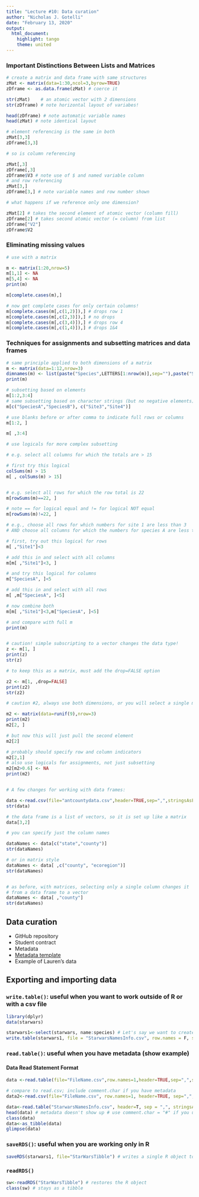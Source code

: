 ```yaml
---
title: "Lecture #10: Data curation"
author: "Nicholas J. Gotelli"
date: "February 13, 2020"
output: 
  html_document: 
    highlight: tango
    theme: united
---
```



### Important Distinctions Between Lists and Matrices

```r

# create a matrix and data frame with same structures
zMat <- matrix(data=1:30,ncol=3,byrow=TRUE)
zDframe <- as.data.frame(zMat) # coerce it

str(zMat)    # an atomic vector with 2 dimensions
str(zDframe) # note horizontal layout of variabes!

head(zDframe) # note automatic variable names
head(zMat) # note identical layout

# element referencing is the same in both
zMat[3,3]
zDframe[3,3]

# so is column referencing

zMat[,3]
zDframe[,3]
zDframe$V3 # note use of $ and named variable column
# and row referencing
zMat[3,]
zDframe[3,] # note variable names and row number shown

# what happens if we reference only one dimension?

zMat[2] # takes the second element of atomic vector (column fill)
zDframe[2] # takes second atomic vector (= column) from list
zDframe["V2"]
zDframe$V2
```

### Eliminating missing values
```r
# use with a matrix

m <- matrix(1:20,nrow=5)
m[1,1] <- NA
m[5,4] <- NA
print(m)

m[complete.cases(m),] 

# now get complete cases for only certain columns!
m[complete.cases(m[,c(1,2)]),] # drops row 1
m[complete.cases(m[,c(2,3)]),] # no drops
m[complete.cases(m[,c(3,4)]),] # drops row 4
m[complete.cases(m[,c(1,4)]),] # drops 1&4

```



### Techniques for assignments and subsetting matrices and data frames
```r
# same principle applied to both dimensions of a matrix
m <- matrix(data=1:12,nrow=3)
dimnames(m) <- list(paste("Species",LETTERS[1:nrow(m)],sep=""),paste("Site",1:ncol(m),sep=""))
print(m)

# subsetting based on elements
m[1:2,3:4]
# same subsetting based on character strings (but no negative elements)
m[c("SpeciesA","SpeciesB"), c("Site3","Site4")]

# use blanks before or after comma to indicate full rows or columns
m[1:2, ]    

m[ ,3:4]

# use logicals for more complex subsetting

# e.g. select all columns for which the totals are > 15

# first try this logical
colSums(m) > 15
m[ , colSums(m) > 15]


# e.g. select all rows for which the row total is 22
m[rowSums(m)==22, ]

# note == for logical equal and != for logical NOT equal
m[rowSums(m)!=22, ]

# e.g., choose all rows for which numbers for site 1 are less than 3
# AND choose all columns for which the numbers for species A are less than 5

# first, try out this logical for rows
m[ ,"Site1"]<3

# add this in and select with all columns
m[m[ ,"Site1"]<3, ]

# and try this logical for columns
m["SpeciesA", ]<5

# add this in and select with all rows
m[ ,m["SpeciesA", ]<5]

# now combine both
m[m[ ,"Site1"]<3,m["SpeciesA", ]<5]

# and compare with full m
print(m)


# caution! simple subscripting to a vector changes the data type!
z <- m[1, ]
print(z)
str(z)

# to keep this as a matrix, must add the drop=FALSE option

z2 <- m[1, ,drop=FALSE]
print(z2)
str(z2)

# caution #2, always use both dimensions, or you will select a single matrix element

m2 <- matrix(data=runif(9),nrow=3)
print(m2)
m2[2, ]

# but now this will just pull the second element
m2[2]

# probably should specify row and column indicators
m2[2,1]
# also use logicals for assignments, not just subsetting
m2[m2>0.6] <- NA
print(m2)


# A few changes for working with data frames:

data <-read.csv(file="antcountydata.csv",header=TRUE,sep=",",stringsAsFactors=FALSE)
str(data)

# the data frame is a list of vectors, so it is set up like a matrix
data[3,2]

# you can specify just the column names

dataNames <- data[c("state","county")]
str(dataNames)

# or in matrix style
dataNames <- data[ ,c("county", "ecoregion")]
str(dataNames)


# as before, with matrices, selecting only a single column changes it
# from a data frame to a vector
dataNames <- data[ ,"county"]
str(dataNames)

```

## Data curation
* GitHub repository   
* Student contract   
* Metadata   
* [Metadata template](https://gotellilab.github.io/Bio381/Scripts/Feb02/ExcelDataTemplate.xlsx)   
* Example of Lauren's data 

## Exporting and importing data
### `write.table()`: useful when you want to work outside of R or with a csv file
```r
library(dplyr)
data(starwars)

starwars1<-select(starwars, name:species) # Let's say we want to create a new csv file with our R object
write.table(starwars1, file = "StarwarsNamesInfo.csv", row.names = F, sep = ",") # creating a csv with write.table()

```

### `read.table()`: useful when you have metadata (show example)
#### Data Read Statement Format
```r
data <-read.table(file="FileName.csv",row.names=1,header=TRUE,sep=",",stringsAsFactors=FALSE)

# compare to read.csv; include comment.char if you have metadata
data2<-read.csv(file="FileName.csv", row.names=1, header=TRUE, sep=",",stringsAsFactors=FALSE, comment.char = "#")
```

```r
data<-read.table("StarwarsNamesInfo.csv", header=T, sep = ",", stringsAsFactors = F) #our dataset has a header and the character variables are not factors
head(data) # metadata doesn't show up # use comment.char = "#" if you use read.csv()
class(data)
data<-as_tibble(data) 
glimpse(data)

```

### `saveRDS()`: useful when you are working only in R
```r
saveRDS(starwars1, file="StarWarsTibble") # writes a single R object to a file
```

### `readRDS()`
```r
sw<-readRDS("StarWarsTibble") # restores the R object
class(sw) # stays as a tibble
```

